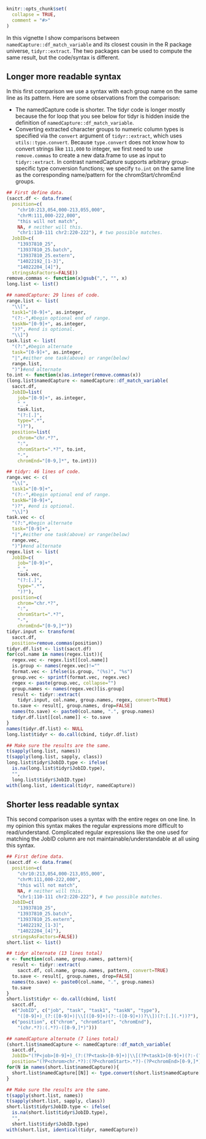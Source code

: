 <!--
%\VignetteEngine{knitr::knitr}
%\VignetteIndexEntry{4 comparing regex functions for data frames}
-->

```r
knitr::opts_chunk$set(
  collapse = TRUE,
  comment = "#>"
)
```

In this vignette I show comparisons between
`namedCapture::df_match_variable` and its closest cousin in the R
package universe, `tidyr::extract`. The two packages can be used to
compute the same result, but the code/syntax is different.

## Longer more readable syntax 

In this first comparison we use a syntax with each group name on the
same line as its pattern. Here are some observations from the
comparison:

* The namedCapture code is shorter. The tidyr code is longer
  mostly because the for loop that you see below for tidyr is hidden
  inside the definition of `namedCapture::df_match_variable`.
* Converting extracted character groups to numeric column types is
  specified via the `convert` argument of `tidyr::extract`, which uses
  `utils::type.convert`. Because `type.convert` does not know how to
  convert strings like `111,000` to integer, we first need to use
  `remove.commas` to create a new data.frame to use as input to
  `tidyr::extract`. In contrast namedCapture supports arbitrary
  group-specific type conversion functions; we specify `to.int` on the
  same line as the corresponding name/pattern for the
  chromStart/chromEnd groups.

```r
## First define data.
(sacct.df <- data.frame(
  position=c(
    "chr10:213,054,000-213,055,000",
    "chrM:111,000-222,000",
    "this will not match",
    NA, # neither will this.
    "chr1:110-111 chr2:220-222"), # two possible matches.
  JobID=c(
    "13937810_25",
    "13937810_25.batch",
    "13937810_25.extern",
    "14022192_[1-3]",
    "14022204_[4]"),
  stringsAsFactors=FALSE))
remove.commas <- function(x)gsub(",", "", x)
long.list <- list()

## namedCapture: 29 lines of code.
range.list <- list(
  "\\[",
  task1="[0-9]+", as.integer,
  "(?:-",#begin optional end of range.
  taskN="[0-9]+", as.integer,
  ")?", #end is optional.
  "\\]")
task.list <- list(
  "(?:",#begin alternate
  task="[0-9]+", as.integer,
  "|",#either one task(above) or range(below)
  range.list,
  ")")#end alternate
to.int <- function(x)as.integer(remove.commas(x))
(long.list$namedCapture <- namedCapture::df_match_variable(
  sacct.df,
  JobID=list(
    job="[0-9]+", as.integer,
    "_",
    task.list,
    "(?:[.]",
    type=".*",
    ")?"),
  position=list(
    chrom="chr.*?",
    ":",
    chromStart=".*?", to.int,
    "-",
    chromEnd="[0-9,]*", to.int)))

## tidyr: 46 lines of code.
range.vec <- c(
  "\\[",
  task1="[0-9]+", 
  "(?:-",#begin optional end of range.
  taskN="[0-9]+", 
  ")?", #end is optional.
  "\\]")
task.vec <- c(
  "(?:",#begin alternate
  task="[0-9]+", 
  "|",#either one task(above) or range(below)
  range.vec,
  ")")#end alternate
regex.list <- list(
  JobID=c(
    job="[0-9]+", 
    "_",
    task.vec,
    "(?:[.]",
    type=".*",
    ")?"),
  position=c(
    chrom="chr.*?",
    ":",
    chromStart=".*?",
    "-",
    chromEnd="[0-9,]*"))
tidyr.input <- transform(
  sacct.df,
  position=remove.commas(position))
tidyr.df.list <- list(sacct.df)
for(col.name in names(regex.list)){
  regex.vec <- regex.list[[col.name]]
  is.group <- names(regex.vec)!=""
  format.vec <- ifelse(is.group, "(%s)", "%s")
  group.vec <- sprintf(format.vec, regex.vec)
  regex <- paste(group.vec, collapse="")
  group.names <- names(regex.vec)[is.group]
  result <- tidyr::extract(
    tidyr.input, col.name, group.names, regex, convert=TRUE)
  to.save <- result[, group.names, drop=FALSE]
  names(to.save) <- paste0(col.name, ".", group.names)
  tidyr.df.list[[col.name]] <- to.save
}
names(tidyr.df.list) <- NULL
long.list$tidyr <- do.call(cbind, tidyr.df.list)

## Make sure the results are the same.
t(sapply(long.list, names))
t(sapply(long.list, sapply, class))
long.list$tidyr$JobID.type <- ifelse(
  is.na(long.list$tidyr$JobID.type),
  "",
  long.list$tidyr$JobID.type)
with(long.list, identical(tidyr, namedCapture))

```

## Shorter less readable syntax

This second comparison uses a syntax with the entire regex on one
line. In my opinion this syntax makes the regular expressions more
difficult to read/understand. Complicated regular expressions like the
one used for matching the JobID column are not
maintainable/understandable at all using this syntax.

```r
## First define data.
(sacct.df <- data.frame(
  position=c(
    "chr10:213,054,000-213,055,000",
    "chrM:111,000-222,000",
    "this will not match",
    NA, # neither will this.
    "chr1:110-111 chr2:220-222"), # two possible matches.
  JobID=c(
    "13937810_25",
    "13937810_25.batch",
    "13937810_25.extern",
    "14022192_[1-3]",
    "14022204_[4]"),
  stringsAsFactors=FALSE))
short.list <- list()

## tidyr alternate (13 lines total)
e <- function(col.name, group.names, pattern){
  result <- tidyr::extract(
    sacct.df, col.name, group.names, pattern, convert=TRUE)
  to.save <- result[, group.names, drop=FALSE]
  names(to.save) <- paste0(col.name, ".", group.names)
  to.save
}
short.list$tidyr <- do.call(cbind, list(
  sacct.df,
  e("JobID", c("job", "task", "task1", "taskN", "type"),
    "([0-9]+)_(?:([0-9]+)|\\[([0-9]+)(?:-([0-9]+))?\\])(?:[.](.*))?"),
  e("position", c("chrom", "chromStart", "chromEnd"),
    "(chr.*?):(.*?)-([0-9,]*)")))

## namedCapture alternate (7 lines total)
(short.list$namedCapture <- namedCapture::df_match_variable(
  sacct.df,
  JobID="(?P<job>[0-9]+)_(?:(?P<task>[0-9]+)|\\[(?P<task1>[0-9]+)(?:-(?P<taskN>[0-9]+))?\\])(?:[.](?P<type>.*))?",
  position="(?P<chrom>chr.*?):(?P<chromStart>.*?)-(?P<chromEnd>[0-9,]*)"))
for(N in names(short.list$namedCapture)){
  short.list$namedCapture[[N]] <- type.convert(short.list$namedCapture[[N]], as.is=TRUE)
}

## Make sure the results are the same.
t(sapply(short.list, names))
t(sapply(short.list, sapply, class))
short.list$tidyr$JobID.type <- ifelse(
  is.na(short.list$tidyr$JobID.type),
  "",
  short.list$tidyr$JobID.type)
with(short.list, identical(tidyr, namedCapture))

```


